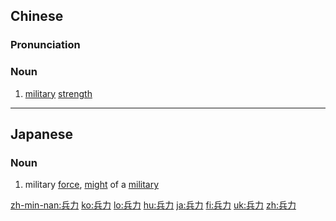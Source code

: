 ==Chinese==
{{zh-forms}}

===Pronunciation===
{{zh-pron
|m=bīnglì
|c=bing1 lik6
|mn=peng-le̍k
|cat=n
}}

===Noun===
{{zh-noun}}

# [[military]] [[strength]]

----

==Japanese==
{{ja-kanjitab|へい|りょく|yomi=on}}

===Noun===
{{ja-noun|へいりょく}}

# military [[force]], [[might]] of a [[military]]

[[zh-min-nan:兵力]]
[[ko:兵力]]
[[lo:兵力]]
[[hu:兵力]]
[[ja:兵力]]
[[fi:兵力]]
[[uk:兵力]]
[[zh:兵力]]